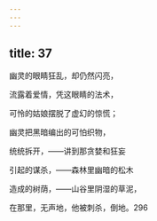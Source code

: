 ```yaml
---
---
---
```

title: 37
---




幽灵的眼睛狂乱，却仍然闪亮，

流露着爱情，凭这眼睛的法术，

可怜的姑娘摆脱了虚幻的惊慌；

幽灵把黑暗编出的可怕织物，

统统拆开，——讲到那贪婪和狂妄

引起的谋杀，——森林里幽暗的松木

造成的树荫，——山谷里阴湿的草泥，

在那里，无声地，他被刺杀，倒地。296